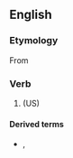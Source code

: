 ==English==

===Etymology===
From {{prefix|en|dis|colour}}

===Verb===
{{en-verb}}

# {{lb|en|British spelling|Canadian spelling|transitive|intransitive}} {{alternative form of|discolor|lang=en}} (US)

====Derived terms====
* {{l|en|discoloration}}, {{l|en|discolouration}}